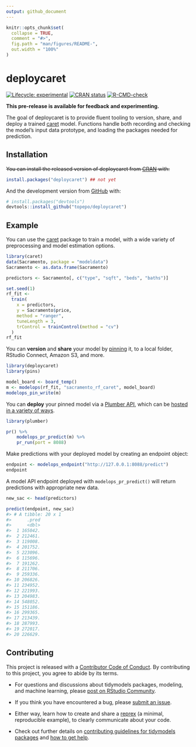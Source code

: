 ```yaml
---
output: github_document
---
```


<!-- README.md is generated from README.Rmd. Please edit that file -->

```r
knitr::opts_chunk$set(
  collapse = TRUE,
  comment = "#>",
  fig.path = "man/figures/README-",
  out.width = "100%"
)
```

# deploycaret

<!-- badges: start -->
[![Lifecycle: experimental](https://img.shields.io/badge/lifecycle-experimental-orange.svg)](https://lifecycle.r-lib.org/articles/stages.html#experimental)
[![CRAN status](https://www.r-pkg.org/badges/version/deploycaret)](https://CRAN.R-project.org/package=deploycaret)
[![R-CMD-check](https://github.com/topepo/deploycaret/workflows/R-CMD-check/badge.svg)](https://github.com/topepo/deploycaret/actions)
<!-- badges: end -->

**This pre-release is available for feedback and experimenting.**

The goal of deploycaret is to provide fluent tooling to version, share, and deploy a trained [caret](https://topepo.github.io/caret) model. Functions handle both recording and checking the model's input data prototype, and loading the packages needed for prediction.

## Installation

~~You can install the released version of deploycaret from [CRAN](https://CRAN.R-project.org) with:~~

``` r
install.packages("deploycaret") ## not yet
```

And the development version from [GitHub](https://github.com/) with:

``` r
# install.packages("devtools")
devtools::install_github("topepo/deploycaret")
```

## Example

You can use the [caret](https://topepo.github.io/caret) package to train a model, with a wide variety of preprocessing and model estimation options.

```r
library(caret)
data(Sacramento, package = "modeldata")
Sacramento <- as.data.frame(Sacramento)

predictors <- Sacramento[, c("type", "sqft", "beds", "baths")]

set.seed(1)
rf_fit <-
  train(
    x = predictors,
    y = Sacramento$price,
    method = "ranger",
    tuneLength = 3,
    trControl = trainControl(method = "cv")
  )
rf_fit
```

You can **version** and **share** your model by [pinning](https://pins.rstudio.com/dev/) it, to a local folder, RStudio Connect, Amazon S3, and more.

```r
library(deploycaret)
library(pins)

model_board <- board_temp()
m <- modelops(rf_fit, "sacramento_rf_caret", model_board)
modelops_pin_write(m)
```

You can **deploy** your pinned model via a [Plumber API](https://www.rplumber.io/), which can be [hosted in a variety of ways](https://www.rplumber.io/articles/hosting.html).

```r
library(plumber)

pr() %>%
    modelops_pr_predict(m) %>%
    pr_run(port = 8088)
```

Make predictions with your deployed model by creating an endpoint object:

```r
endpoint <- modelops_endpoint("http://127.0.0.1:8088/predict")
endpoint
```

A model API endpoint deployed with `modelops_pr_predict()` will return predictions with appropriate new data.

``` r
new_sac <- head(predictors)

predict(endpoint, new_sac)
#> # A tibble: 20 x 1
#>      .pred
#>      <dbl>
#>  1 165042.
#>  2 212461.
#>  3 119008.
#>  4 201752.
#>  5 223096.
#>  6 115696.
#>  7 191262.
#>  8 211706.
#>  9 259336.
#> 10 206826.
#> 11 234952.
#> 12 221993.
#> 13 204983.
#> 14 548052.
#> 15 151186.
#> 16 299365.
#> 17 213439.
#> 18 287993.
#> 19 272017.
#> 20 226629.
```

## Contributing

This project is released with a [Contributor Code of Conduct](https://contributor-covenant.org/version/2/0/CODE_OF_CONDUCT.html). By contributing to this project, you agree to abide by its terms.

- For questions and discussions about tidymodels packages, modeling, and machine learning, please [post on RStudio Community](https://community.rstudio.com/new-topic?category_id=15&tags=tidymodels,question).

- If you think you have encountered a bug, please [submit an issue](https://github.com/topepo/deploycaret/issues).

- Either way, learn how to create and share a [reprex](https://reprex.tidyverse.org/articles/articles/learn-reprex.html) (a minimal, reproducible example), to clearly communicate about your code.

- Check out further details on [contributing guidelines for tidymodels packages](https://www.tidymodels.org/contribute/) and [how to get help](https://www.tidymodels.org/help/).
